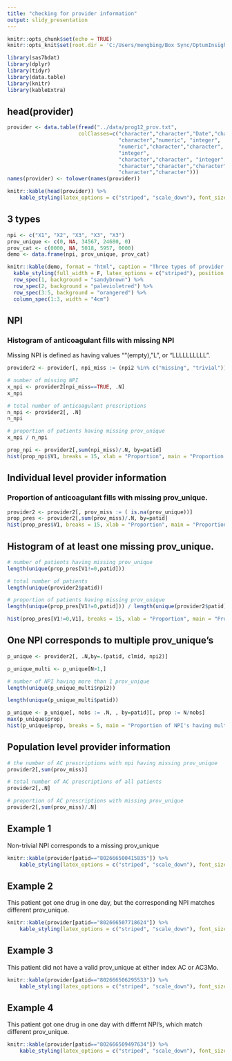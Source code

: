 ```yaml
---
title: "checking for provider information"
output: slidy_presentation
---
```



```r
knitr::opts_chunk$set(echo = TRUE)
knitr::opts_knit$set(root.dir = 'C:/Users/mengbing/Box Sync/OptumInsight_DataManagement/prep')

library(sas7bdat)
library(dplyr)
library(tidyr)
library(data.table)
library(knitr)
library(kableExtra)
```

## head(provider)

```r
provider <- data.table(fread("../data/prog12_prov.txt",
                       colClasses=c("character","character","Date","character",
                                    "character","numeric", "integer",
                                    "numeric","character","character", "character",
                                    "integer",
                                    "character","character", "integer", "character",
                                    "character","character","character", "character",
                                    "character","character")))
names(provider) <- tolower(names(provider))

knitr::kable(head(provider)) %>%
    kable_styling(latex_options = c("striped", "scale_down"), font_size = 14)
```


## 3 types

```r
npi <- c("X1", "X2", "X3", "X3", "X3")
prov_unique <- c(0, NA, 34567, 24680, 0)
prov_cat <- c(0000, NA, 5018, 5957, 0000)
demo <- data.frame(npi, prov_unique, prov_cat)

knitr::kable(demo, format = "html", caption = "Three types of provider information structures") %>%
  kable_styling(full_width = F, latex_options = c("striped"), position = "center") %>%
  row_spec(1, background = "sandybrown") %>%
  row_spec(2, background = "palevioletred") %>%
  row_spec(3:5, background = "orangered") %>%
  column_spec(1:3, width = "4cm")
```




## NPI

### Histogram of anticoagulant fills with missing NPI
Missing NPI is defined as having values ""(empty), "L", or "LLLLLLLLLL".

```r
provider2 <- provider[, npi_miss := (npi2 %in% c("missing", "trivial"))]

# number of missing NPI
x_npi <- provider2[npi_miss==TRUE, .N]
x_npi

# total number of anticoagulant prescriptions
n_npi <- provider2[, .N]
n_npi

# proportion of patients having missing prov_unique
x_npi / n_npi
```


```r
prop_npi <- provider2[,sum(npi_miss)/.N, by=patid]
hist(prop_npi$V1, breaks = 15, xlab = "Proportion", main = "Proportion of missing NPI among anticoagulant prescriptions")
```


## Individual level provider information

### Proportion of anticoagulant fills with missing prov\_unique.

```r
provider2 <- provider2[, prov_miss := ( is.na(prov_unique))]
prop_pres <- provider2[,sum(prov_miss)/.N, by=patid]
hist(prop_pres$V1, breaks = 15, xlab = "Proportion", main = "Proportion of missing prov_unique among anticoagulant prescriptions")
```


## Histogram of at least one missing prov_unique.
```r
# number of patients having missing prov_unique
length(unique(prop_pres[V1!=0,patid]))

# total number of patients
length(unique(provider2$patid))

# proportion of patients having missing prov_unique
length(unique(prop_pres[V1!=0,patid])) / length(unique(provider2$patid))
```


```r
hist(prop_pres[V1!=0,V1], breaks = 15, xlab = "Proportion", main = "Proportion of at leat one missing prov_unique among anticoagulant prescriptions")
```



## One NPI corresponds to multiple prov_unique's
```r
p_unique <- provider2[, .N,by=.(patid, clmid, npi2)]

p_unique_multi <- p_unique[N>1,]

# number of NPI having more than 1 prov_unique
length(unique(p_unique_multi$npi2))

length(unique(p_unique_multi$patid))
```

```r
p_unique <- p_unique[, nobs := .N, , by=patid][, prop := N/nobs]
max(p_unique$prop)
hist(p_unique$prop, breaks = 5, main = "Proportion of NPI's having multiple prov_unique", xlab = "Proportion")
```



## Population level provider information

```r
# the number of AC prescriptions with npi having missing prov_unique
provider2[,sum(prov_miss)]

# total number of AC prescriptions of all patients
provider2[,.N]

# proportion of AC prescriptions with missing prov_unique
provider2[,sum(prov_miss)/.N]
```




## Example 1

Non-trivial NPI corresponds to a missing prov_unique

```r
knitr::kable(provider[patid=="802666500415835"]) %>%
    kable_styling(latex_options = c("striped", "scale_down"), font_size = 14)
```



## Example 2

This patient got one drug in one day, but the corresponding NPI matches different prov_unique.

```r
knitr::kable(provider[patid=="802666507718624"]) %>%
    kable_styling(latex_options = c("striped", "scale_down"), font_size = 14)
```


## Example 3

This patient did not have a valid prov_unique at either index AC or AC3Mo.

```r
knitr::kable(provider[patid=="802666506295533"]) %>% 
    kable_styling(latex_options = c("striped", "scale_down"), font_size = 14)
```




## Example 4
This patient got one drug in one day with differnt NPI's, which match different prov_unique.

```r
knitr::kable(provider[patid=="802666509497634"]) %>%
    kable_styling(latex_options = c("striped", "scale_down"), font_size = 14)
```







